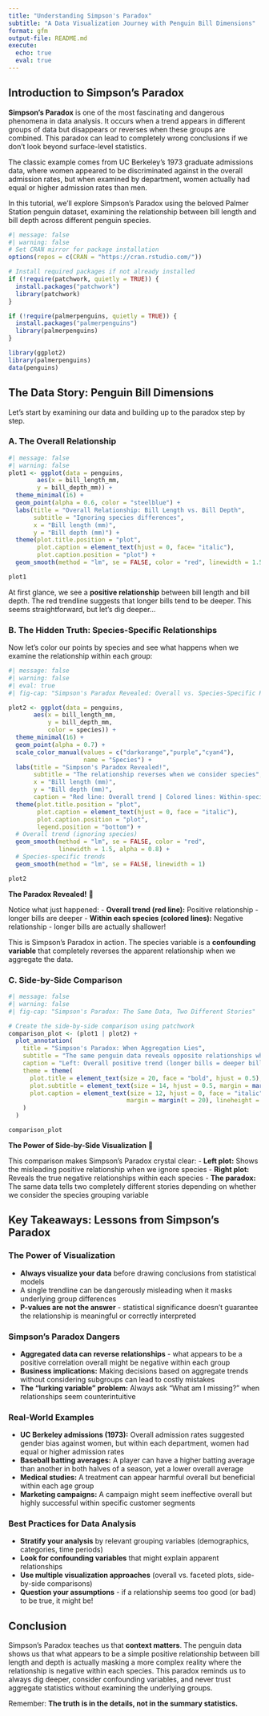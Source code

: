 ```yaml
---
title: "Understanding Simpson's Paradox"
subtitle: "A Data Visualization Journey with Penguin Bill Dimensions"
format: gfm
output-file: README.md
execute:
  echo: true
  eval: true
---
```


## Introduction to Simpson's Paradox

**Simpson's Paradox** is one of the most fascinating and dangerous phenomena in data analysis. It occurs when a trend appears in different groups of data but disappears or reverses when these groups are combined. This paradox can lead to completely wrong conclusions if we don't look beyond surface-level statistics.

The classic example comes from UC Berkeley's 1973 graduate admissions data, where women appeared to be discriminated against in the overall admission rates, but when examined by department, women actually had equal or higher admission rates than men.

In this tutorial, we'll explore Simpson's Paradox using the beloved Palmer Station penguin dataset, examining the relationship between bill length and bill depth across different penguin species.

```r
#| message: false
#| warning: false
# Set CRAN mirror for package installation
options(repos = c(CRAN = "https://cran.rstudio.com/"))

# Install required packages if not already installed
if (!require(patchwork, quietly = TRUE)) {
  install.packages("patchwork")
  library(patchwork)
}

if (!require(palmerpenguins, quietly = TRUE)) {
  install.packages("palmerpenguins")
  library(palmerpenguins)
}

library(ggplot2)
library(palmerpenguins)
data(penguins)
```

## The Data Story: Penguin Bill Dimensions

Let's start by examining our data and building up to the paradox step by step.

### A. The Overall Relationship

```r
#| message: false
#| warning: false
plot1 <- ggplot(data = penguins,
        aes(x = bill_length_mm,
        y = bill_depth_mm)) +
  theme_minimal(16) +
  geom_point(alpha = 0.6, color = "steelblue") +
  labs(title = "Overall Relationship: Bill Length vs. Bill Depth",
       subtitle = "Ignoring species differences",
       x = "Bill length (mm)",
       y = "Bill depth (mm)") +
  theme(plot.title.position = "plot",
        plot.caption = element_text(hjust = 0, face= "italic"),
        plot.caption.position = "plot") +
  geom_smooth(method = "lm", se = FALSE, color = "red", linewidth = 1.5)

plot1
```

At first glance, we see a **positive relationship** between bill length and bill depth. The red trendline suggests that longer bills tend to be deeper. This seems straightforward, but let's dig deeper...

### B. The Hidden Truth: Species-Specific Relationships

Now let's color our points by species and see what happens when we examine the relationship within each group:

```r
#| message: false
#| warning: false
#| eval: true
#| fig-cap: "Simpson's Paradox Revealed: Overall vs. Species-Specific Relationships"

plot2 <- ggplot(data = penguins,
       aes(x = bill_length_mm,
           y = bill_depth_mm,
           color = species)) +
  theme_minimal(16) +
  geom_point(alpha = 0.7) +
  scale_color_manual(values = c("darkorange","purple","cyan4"),
                     name = "Species") +
  labs(title = "Simpson's Paradox Revealed!",
       subtitle = "The relationship reverses when we consider species",
       x = "Bill length (mm)",
       y = "Bill depth (mm)",
       caption = "Red line: Overall trend | Colored lines: Within-species trends") +
  theme(plot.title.position = "plot",
        plot.caption = element_text(hjust = 0, face = "italic"),
        plot.caption.position = "plot",
        legend.position = "bottom") +
  # Overall trend (ignoring species)
  geom_smooth(method = "lm", se = FALSE, color = "red", 
              linewidth = 1.5, alpha = 0.8) +
  # Species-specific trends
  geom_smooth(method = "lm", se = FALSE, linewidth = 1)

plot2
```

**The Paradox Revealed!** 🎯

Notice what just happened:
- **Overall trend (red line):** Positive relationship - longer bills are deeper
- **Within each species (colored lines):** Negative relationship - longer bills are actually shallower!

This is Simpson's Paradox in action. The species variable is a **confounding variable** that completely reverses the apparent relationship when we aggregate the data.

### C. Side-by-Side Comparison

```r
#| message: false
#| warning: false
#| fig-cap: "Simpson's Paradox: The Same Data, Two Different Stories"

# Create the side-by-side comparison using patchwork
comparison_plot <- (plot1 | plot2) +
  plot_annotation(
    title = "Simpson's Paradox: When Aggregation Lies",
    subtitle = "The same penguin data reveals opposite relationships when we ignore vs. consider species differences",
    caption = "Left: Overall positive trend (longer bills = deeper bills) | Right: Within-species negative trends (longer bills = shallower bills)\nThis paradox occurs because different species have different bill size ranges, creating a spurious positive correlation when aggregated.",
    theme = theme(
      plot.title = element_text(size = 20, face = "bold", hjust = 0.5),
      plot.subtitle = element_text(size = 14, hjust = 0.5, margin = margin(b = 20)),
      plot.caption = element_text(size = 12, hjust = 0, face = "italic", 
                                 margin = margin(t = 20), lineheight = 1.3)
    )
  )

comparison_plot
```

**The Power of Side-by-Side Visualization** 🎯

This comparison makes Simpson's Paradox crystal clear:
- **Left plot:** Shows the misleading positive relationship when we ignore species
- **Right plot:** Reveals the true negative relationships within each species
- **The paradox:** The same data tells two completely different stories depending on whether we consider the species grouping variable

## Key Takeaways: Lessons from Simpson's Paradox

### The Power of Visualization

- **Always visualize your data** before drawing conclusions from statistical models
- A single trendline can be dangerously misleading when it masks underlying group differences
- **P-values are not the answer** - statistical significance doesn't guarantee the relationship is meaningful or correctly interpreted

### Simpson's Paradox Dangers

- **Aggregated data can reverse relationships** - what appears to be a positive correlation overall might be negative within each group
- **Business implications:** Making decisions based on aggregate trends without considering subgroups can lead to costly mistakes
- **The "lurking variable" problem:** Always ask "What am I missing?" when relationships seem counterintuitive

### Real-World Examples

- **UC Berkeley admissions (1973):** Overall admission rates suggested gender bias against women, but within each department, women had equal or higher admission rates
- **Baseball batting averages:** A player can have a higher batting average than another in both halves of a season, yet a lower overall average
- **Medical studies:** A treatment can appear harmful overall but beneficial within each age group
- **Marketing campaigns:** A campaign might seem ineffective overall but highly successful within specific customer segments

### Best Practices for Data Analysis

- **Stratify your analysis** by relevant grouping variables (demographics, categories, time periods)
- **Look for confounding variables** that might explain apparent relationships
- **Use multiple visualization approaches** (overall vs. faceted plots, side-by-side comparisons)
- **Question your assumptions** - if a relationship seems too good (or bad) to be true, it might be!

## Conclusion

Simpson's Paradox teaches us that **context matters**. The penguin data shows us that what appears to be a simple positive relationship between bill length and depth is actually masking a more complex reality where the relationship is negative within each species. This paradox reminds us to always dig deeper, consider confounding variables, and never trust aggregate statistics without examining the underlying groups.

Remember: **The truth is in the details, not in the summary statistics.**

